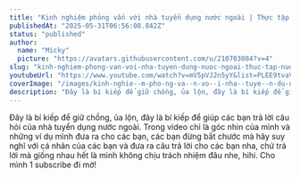 ```yaml
---
title: "Kinh nghiệm phỏng vấn với nhà tuyển dụng nước ngoài | Thực tập nước ngoài"
publishedAt: "2025-05-31T06:56:08.842Z"
status: "published"
author:
  name: "Micky"
  picture: "https://avatars.githubusercontent.com/u/210703084?v=4"
slug: "kinh-nghiem-phong-van-voi-nha-tuyen-dung-nuoc-ngoai-thuc-tap-nuoc-ngoai"
youtubeUrl: "https://www.youtube.com/watch?v=mV5pVJ2n5yY&list=PLEE9tvaVbZbd1bSoKEhaRYaHP3nHNFbXU"
coverImage: "/images/kinh-nghie--m-pho-ng-va--n-vo--i-nha--tuye--n-du-ng-nu-o--c-ngoa-i---thu--c-ta--p-nu-o--c-ngoa-i-c4Mz.png"
description: "Đây là bí kiếp để giữ chồng, ủa lộn, đây là bí kiếp để giúp các bạn trả lời câu hỏi của nhà tuyển dụng nước ngoài. Trong video chỉ là góc nhìn của mình và những ví dụ mình đưa ra cho các bạn, các bạn đừng bắt chước mà hãy suy nghĩ với cá nhân của các bạn và đưa ra câu trả lời cho các bạn nha, chứ trả lời mà giống nhau hết là mình không chịu trách nhiệm đâu nhe, hihi. Cho mình 1 subscribe đi mờ!"
---
```


Đây là bí kiếp để giữ chồng, ủa lộn, đây là bí kiếp để giúp các bạn trả lời câu hỏi của nhà tuyển dụng nước ngoài. Trong video chỉ là góc nhìn của mình và những ví dụ mình đưa ra cho các bạn, các bạn đừng bắt chước mà hãy suy nghĩ với cá nhân của các bạn và đưa ra câu trả lời cho các bạn nha, chứ trả lời mà giống nhau hết là mình không chịu trách nhiệm đâu nhe, hihi. Cho mình 1 subscribe đi mờ!